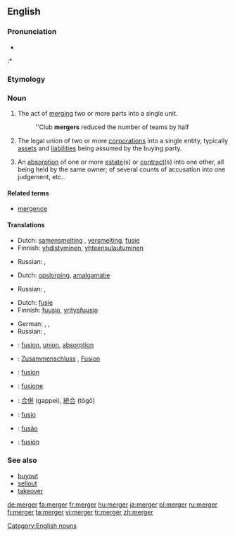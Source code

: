 ==English==

===Pronunciation===
* {{IPA|/ˈmɚdʒɝ/}}
:* {{rhymes|ɜː(r)dʒə(r)}}

===Etymology===
{{suffix|merge|er}}

===Noun===
{{en-noun}}

# The act of [[merge|merging]] two or more parts into a single unit.
#: ''Club '''mergers''' reduced the number of teams by half
# {{economics}} The legal union of two or more [[corporation]]s into a single entity, typically [[asset]]s and [[liability|liabilities]] being assumed by the buying party.
# {{legal}} An [[absorption]] of one or more [[estate]](s) or [[contract]](s) into one other, all being held by the same owner; of several counts of accusation into one judgement, etc..

====Related terms====
* [[mergence]]

====Translations====
{{trans-top|the act of merging}}
* Dutch: [[samensmelting]] {{f}}, [[versmelting]], [[fusie]] {{f}}
* Finnish: [[yhdistyminen]], [[yhteensulautuminen]]
{{trans-mid}}
* Russian: {{t|ru|слияние|n|tr=slijánije|sc=Cyrl}}, {{t|ru|поглощение|n|tr=pogloš'énije|sc=Cyrl}}
{{trans-bottom}}

{{trans-top|an absorption into one estate, contract etc.}}
* Dutch: [[opslorping]], [[amalgamatie]] {{f}}
{{trans-mid}}
* Russian: {{t|ru|слияние|n|tr=slijánije|sc=Cyrl}}, {{t|ru|поглощение|n|tr=pogloš'énije|sc=Cyrl}}
{{trans-bottom}}

{{trans-top|the legal union of two or more corporations}}
* Dutch: [[fusie]] {{f}}
* Finnish: [[fuusio]], [[yritysfuusio]]
{{trans-mid}}
* German: {{t+|de|Fusion|f}}, {{t|de|Firmenzusammenschluss|m}}, {{t+|de|Zusammenschluss}}
* Russian: {{t|ru|слияние|n|tr=slijánije|sc=Cyrl}}, {{t|ru|поглощение|n|tr=pogloš'énije|sc=Cyrl}}
{{trans-bottom}}

{{checktrans-top}}
* {{ttbc|French}}: [[fusion]], [[union]], [[absorption]]
* {{ttbc|German}}: [[Zusammenschluss]] {{m}}, [[Fusion]] {{f}}
* {{ttbc|Interlingua}}: [[fusion]]
* {{ttbc|Italian}}: [[fusione]] {{f}}
{{checktrans-mid}}
* {{ttbc|Japanese}}: [[合併]] (gappei), [[統合]] (tōgō)
* {{ttbc|Latin}}: [[fusio]] {{f}}
* {{ttbc|Portuguese}}: [[fusão]] {{f}}
* {{ttbc|Spanish}}: [[fusión]] {{f}}
{{checktrans-bottom}}

===See also===
* [[buyout]]
* [[sellout]]
* [[takeover]]

[[Category:English nouns]]

[[de:merger]]
[[fa:merger]]
[[fr:merger]]
[[hu:merger]]
[[ja:merger]]
[[pl:merger]]
[[ru:merger]]
[[fi:merger]]
[[ta:merger]]
[[vi:merger]]
[[tr:merger]]
[[zh:merger]]